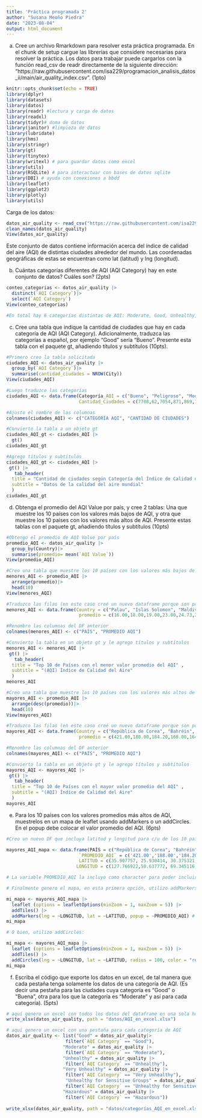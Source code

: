 ```yaml
---
title: 'Práctica programada 2'
author: "Susana Meoño Piedra"
date: "2023-08-04"
output: html_document
---
```


a. Cree un archivo Rmarkdown para resolver esta práctica programada. En el chunk de setup cargue las librerías que considere necesarias para resolver la práctica. Los datos para trabajar puede cargarlos con la función read_csv de readr directamente de la siguiente dirección: “https://raw.githubusercontent.com/isa229/programacion_analisis_datos_ii/main/air_quality_index.csv”. (1pto)

```r
knitr::opts_chunk$set(echo = TRUE)
library(dplyr)
library(datasets)
library(datos)
library(readr) #lectura y carga de datos
library(readxl)
library(tidyr)# doma de datos
library(janitor) #limpieza de datos
library(lubridate)
library(hms)
library(stringr)
library(gt)
library(tinytex)
library(writexl) # para guardar datos como excel
library(utils)
library(RSQLite) # para interactuar con bases de datos sqlite
library(DBI) # ayuda con conexiones a bbdd
library(leaflet)
library(ggplot2)
library(plotly)
library(utils)
```

Carga de los datos:

```r
datos_air_quality <- read_csv("https://raw.githubusercontent.com/isa229/programacion_analisis_datos_ii/main/air_quality_index.csv") 
clean_names(datos_air_quality)
View(datos_air_quality)
```

Este conjunto de datos contiene información acerca del índice de calidad del aire (AQI) de distintas ciudades alrededor del mundo. Las coordenadas geográficas de estas se encuentran como lat (latitud) y lng (longitud).


b. Cuántas categorías diferentes de AQI (AQI Category) hay en este conjunto de datos? Cuáles son? (2pts)

```r
conteo_categorias <- datos_air_quality |>
  distinct(`AQI Category`)|>
  select(`AQI Category`)
View(conteo_categorias)

#En total hay 6 categorías distintas de AQI: Moderate, Good, Unhealthy, Very Unhealthy, Unhealthy for Sensitive Groups y Hazardous.
```


c. Cree una tabla que indique la cantidad de ciudades que hay en cada categoría de AQI (AQI Category).
Adicionalmente, traduzca las categorías a español, por ejemplo “Good” sería “Bueno”. Presente esta tabla con el paquete gt, añadiendo títulos y subtítulos (10pts).

```r
#Primero creo la tabla solicitada
ciudades_AQI <- datos_air_quality |>
  group_by(`AQI Category`)|>
  summarise(cantidad_ciudades = NROW(City))
View(ciudades_AQI)
```

```r
#Luego traduzco las categorías
ciudades_AQI <- data.frame(Categoría_AQI = c("Bueno", "Peligroso", "Moderado", "Insalubre", "Insalubre para grupos sensibles", "Muy insalubre"), 
                           Cantidad_Ciudades = c(7708,62,7054,871,869,131))
```

```r
#Ajusto el nombre de las columnas
colnames(ciudades_AQI) <- c("CATEGORÍA AQI", "CANTIDAD DE CIUDADES")
```

```r
#Convierto la tabla a un objeto gt
ciudades_AQI_gt <- ciudades_AQI |>
  gt() 
ciudades_AQI_gt
```

```r
#Agrego títulos y subtítulos
ciudades_AQI_gt <- ciudades_AQI |>
 gt() |> 
   tab_header(
  title = "Cantidad de ciudades según Categoría del Índice de Calidad del Aire (AQI)" ,
  subtitle = "Datos de la calidad del aire mundial"
  )
ciudades_AQI_gt
```


d. Obtenga el promedio del AQI Value por país, y cree 2 tablas: Una que muestre los 10 países con los
valores más bajos de AQI, y otra que muestre los 10 países con los valores más altos de AQI. Presente
estas tablas con el paquete gt, añadiendo títulos y subtítulos (10pts)

```r
#Obtengo el promedio de AQI Value por país
promedio_AQI <- datos_air_quality |>
  group_by(Country)|>
  summarise(promedio= mean(`AQI Value`))
View(promedio_AQI)
```

```r
#Creo una tabla que muestre los 10 países con los valores más bajos de AQI
menores_AQI <- promedio_AQI |>
  arrange(promedio)|>
  head(10) 
View(menores_AQI)
```

```r
#Traduzco las filas (en este caso creé un nuevo dataframe porque son pocas filas, solo 10)
menores_AQI <- data.frame(Country = c("Palau", "Islas Solomon", "Maldivas", "Islandia", "Papua Nueva Guinea", "Bolivia", "Butan", "Luxemburgo", "Seychelles", "Uruguay"), 
                           promedio = c(16.00,18.00,19.00,23.00,24.73,25.49,26.00,26.00,26.00,26.00))
```

```r
#Renombro las columnas del DF anterior
colnames(menores_AQI) <- c("PAÍS", "PROMEDIO AQI")
```

```r
#Convierto la tabla en un objeto gt y le agrego títulos y subtítulos
menores_AQI <- menores_AQI |>
 gt() |> 
   tab_header(
  title = "Top 10 de Países con el menor valor promedio del AQI" ,
  subtitle = "(AQI) Índice de Calidad del Aire"
  )
menores_AQI
```


```r
#Creo una tabla que muestre los 10 países con los valores más altos de AQI
mayores_AQI <- promedio_AQI |>
  arrange(desc(promedio))|>
  head(10) 
View(mayores_AQI)
```

```r
#Traduzco las filas (en este caso creé un nuevo dataframe porque son pocas filas, solo 10)
mayores_AQI <- data.frame(Country = c("República de Corea", "Bahréin", "Pakistán", "Arabia Saudita", "Mauritania", "Qatar", "Emiratos Árabes Unidos", "Aruba", "Kuwait", "Omán"), 
                           promedio = c(421.00,188.00,184.20,168.00,164.00,164.00,163.67,163.00,161.00,155.00))
```

```r
#Renombro las columnas del DF anterior
colnames(mayores_AQI) <- c("PAÍS", "PROMEDIO AQI")
```

```r
#Convierto la tabla en un objeto gt y le agrego títulos y subtítulos
mayores_AQI <- mayores_AQI |>
 gt() |> 
   tab_header(
  title = "Top 10 de Países con el mayor valor promedio del AQI" ,
  subtitle = "(AQI) Índice de Calidad del Aire"
  )
mayores_AQI
```


e. Para los 10 países con los valores promedios más altos de AQI, muestrelos en un mapa de leaflet usando addMarkers o un addCircles. En el popup debe colocar el valor promedio del AQI. (6pts)

```r
#Creo un nuevo DF que incluya latitud y longitud para c/u de los 10 países (en este caso creé un nuevo dataframe porque son pocos paises, solo 10. Además, los valores de latitud y longitud fueron tomados de geodatos.net por PAÍS y no del dataframe original, ya que en dicho DF vienen los valores para varias ciudades por cada país).

mayores_AQI_mapa <- data.frame(PAÍS = c("República de Corea", "Bahréin", "Pakistán", "Arabia Saudita", "Mauritania", "Qatar", "Emiratos Árabes Unidos", "Aruba", "Kuwait", "Omán"), 
                           `PROMEDIO_AQI` = c('421.00','188.00','184.20','168.00','164.00','164.00','163.67','163.00','161.00','155.00'),
                           LATITUD = c(35.907757, 25.930414, 30.375321, 23.885942, 21.00789, 25.354826, 23.424076, 12.52111, 29.31166, 21.512583),
                          LONGITUD = c(127.766922,50.637772, 69.345116, 45.079162, -10.940835, 51.183884, 53.847818, -69.968338, 47.481766, 55.923255))

# La variable PROMEDIO_AQI la incluyo como character para poder incluirla luego en el popup del mapa siguiente
```

```r
# Finalmente genero el mapa, en esta primera opción, utilizo addMarkers:

mi_mapa <- mayores_AQI_mapa |> 
  leaflet (options = leafletOptions(minZoom = 1, maxZoom = 5)) |> 
  addTiles() |> 
  addMarkers(lng = ~LONGITUD, lat = ~LATITUD, popup = ~PROMEDIO_AQI) # añade marcadores usando las columnas indicadas del dataframe
mi_mapa
```

```r
# O bien, utilizo addCircles:

mi_mapa <- mayores_AQI_mapa |> 
  leaflet (options = leafletOptions(minZoom = 1, maxZoom = 5)) |> 
  addTiles() |> 
  addCircles(lng = ~LONGITUD, lat = ~LATITUD, radius = 100, color = "red", popup = ~PROMEDIO_AQI)
mi_mapa
```


f. Escriba el código que exporte los datos en un excel, de tal manera que cada pestaña tenga solamente los datos de una categoría de AQI. (Es decir una pestaña para las ciudades cuya categoría es “Good” o “Buena”, otra para los que la categoría es “Moderate” y así para cada categoría). (5pts)

```r
# aquí genero un excel con todos los datos del dataframe en una sola hoja de excel
write_xlsx(datos_air_quality, path = "datos/AQI_en_excel.xlsx")
```

```r
# aquí genero un excel con una pestaña para cada categoría de AQI
datos_air_quality <- list("Good" = datos_air_quality|>
                      filter(`AQI Category` == "Good"), 
                     "Moderate" = datos_air_quality |>
                      filter(`AQI Category` == "Moderate"),
                     "Unhealthy" = datos_air_quality |>
                      filter(`AQI Category` == "Unhealthy"),
                     "Very Unhealthy" = datos_air_quality |>
                      filter(`AQI Category` == "Very Unhealthy"),
                      "Unhealthy for Sensitive Groups" = datos_air_quality |>
                      filter(`AQI Category` == "Unhealthy for Sensitive Groups"),
                     "Hazardous" = datos_air_quality |>
                      filter(`AQI Category` == "Hazardous"))
                      
write_xlsx(datos_air_quality, path = "datos/categorías_AQI_en_excel.xlsx")
```

